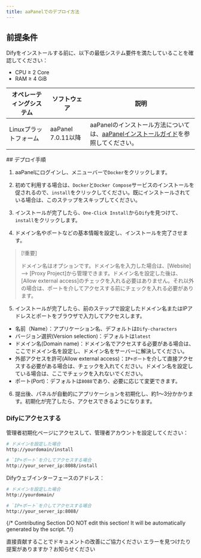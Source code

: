 ```yaml
---
title: aaPanelでのデプロイ方法
---
```



## 前提条件

Difyをインストールする前に、以下の最低システム要件を満たしていることを確認してください：

* CPU ≥ 2 Core
* RAM ≥ 4 GiB

<table>
  <thead>
    <tr>
      <th>オペレーティングシステム</th>
      <th>ソフトウェア</th>
      <th>説明</th>
    </tr>
  </thead>
  <tbody>
    <tr>
      <td>Linuxプラットフォーム</td>
      <td>
        <p>aaPanel 7.0.11以降</p>
      </td>
      <td>aaPanelのインストール方法については、<a href="https://www.aapanel.com/new/download.html#install">aaPanelインストールガイド</a>を参照してください。</td>
    </tr>
  </tbody>
</table>
## デプロイ手順

1. aaPanelにログインし、メニューバーで`Docker`をクリックします。

2. 初めて利用する場合は、`Docker`と`Docker Compose`サービスのインストールを促されるので、`install`をクリックしてください。既にインストールされている場合は、このステップをスキップしてください。

3. インストールが完了したら、`One-Click Install`から`Dify`を見つけて、`install`をクリックします。

4. ドメイン名やポートなどの基本情報を設定し、インストールを完了させます。
> \[!重要]
>
> ドメイン名はオプションです。ドメイン名を入力した場合は、[Website] --> [Proxy Project]から管理できます。ドメイン名を設定した後は、[Allow external access]のチェックを入れる必要はありません。それ以外の場合は、ポートを介してアクセスする前にチェックを入れる必要があります。

5. インストールが完了したら、前のステップで設定したドメイン名またはIPアドレスとポートをブラウザで入力してアクセスします。
- 名前（Name）：アプリケーション名、デフォルトは`Dify-characters`
- バージョン選択(Version selection)：デフォルトは`latest`
- ドメイン名(Domain name)：ドメイン名でアクセスする必要がある場合は、ここでドメイン名を設定し、ドメイン名をサーバーに解決してください。
- 外部アクセスを許可(Allow external access)：`IP+ポート`を介して直接アクセスする必要がある場合は、チェックを入れてください。ドメイン名を設定している場合は、ここでチェックを入れないでください。
- ポート(Port)：デフォルトは`8088`であり、必要に応じて変更できます。

6. 提出後、パネルが自動的にアプリケーションを初期化し、約1〜3分かかります。初期化が完了したら、アクセスできるようになります。

### Difyにアクセスする

管理者初期化ページにアクセスして、管理者アカウントを設定してください：

```bash
# ドメインを設定した場合
http://yourdomain/install

# `IP+ポート`を介してアクセスする場合
http://your_server_ip:8088/install
```

Difyウェブインターフェースのアドレス：

```bash
# ドメインを設定した場合
http://yourdomain/

# `IP+ポート`を介してアクセスする場合
http://your_server_ip:8088/
```

{/*
Contributing Section
DO NOT edit this section!
It will be automatically generated by the script.
*/}

<CardGroup cols="2">
    <Card
        title="このページを編集する"
        icon="pen-to-square"
        href="https://github.com/langgenius/dify-docs-mintlify/edit/main/ja-jp/getting-started/install-self-hosted/bt-panel.mdx"
    >
        直接貢献することでドキュメントの改善にご協力ください
    </Card>
    <Card
        title="問題を報告する"
        icon="github"
        href="https://github.com/langgenius/dify-docs-mintlify/issues/new?title=ドキュメントの問題%3A%20&body=%23%23%20問題の説明%0A%3C%21--%20発見した問題について簡単に説明してください%20--%3E%0A%0A%23%23%20ページリンク%0Ahttps%3A%2F%2Fgithub.com%2Flanggenius%2Fdify-docs-mintlify%2Fblob%2Fmain%2Fja-jp/getting-started/install-self-hosted%2Fbt-panel.mdx%0A%0A%23%23%20提案される変更%0A%3C%21--%20特定の変更案がある場合は、ここで説明してください%20--%3E%0A%0A%3C%21--%20ドキュメントの品質向上にご協力いただきありがとうございます！%20--%3E"
    >
        エラーを見つけたり提案がありますか？お知らせください
    </Card>
</CardGroup>

